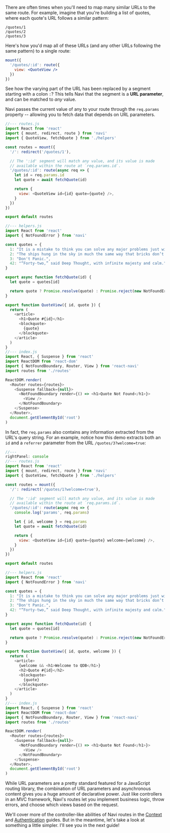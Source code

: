 
There are often times when you'll need to map many similar URLs to the same route. For example, imagine that you're building a list of quotes, where each quote's URL follows a similar pattern:

```text
/quotes/1
/quotes/2
/quotes/3
```

Here's how you'd map all of these URLs (and any other URLs following the same pattern) to a single route:

```jsx
mount({
  '/quotes/:id': route({
    view: <QuoteView />
  })
})
```

See how the varying part of the URL has been replaced by a segment starting with a colon `:`? This tells Navi that the segment is a **URL parameter**, and can be matched to *any* value.

Navi passes the current value of any to your route through the `req.params` property -- allowing you to fetch data that depends on URL parameters.

```js
//--- routes.js
import React from 'react'
import { mount, redirect, route } from 'navi'
import { QuoteView, fetchQuote } from './helpers'

const routes = mount({
  '/': redirect('/quotes/1'),

  // The ':id' segment will match any value, and its value is made
  // available within the route at `req.params.id`.
  '/quotes/:id': route(async req => {
    let id = req.params.id
    let quote = await fetchQuote(id)

    return {
      view: <QuoteView id={id} quote={quote} />,
    }
  })
})

export default routes

//--- helpers.js
import React from 'react'
import { NotFoundError } from 'navi'

const quotes = {
  1: "It is a mistake to think you can solve any major problems just with potatoes.",
  2: "The ships hung in the sky in much the same way that bricks don’t.",
  3: "Don't Panic.",
  42: "“Forty-two,” said Deep Thought, with infinite majesty and calm.",
}

export async function fetchQuote(id) {
  let quote = quotes[id]

  return quote ? Promise.resolve(quote) : Promise.reject(new NotFoundError)
}

export function QuoteView({ id, quote }) {
  return (
    <article>
      <h1>Quote #{id}</h1>
      <blockquote>
        {quote}
      </blockquote>
    </article>
  )
}
//--- index.js
import React, { Suspense } from 'react'
import ReactDOM from 'react-dom'
import { NotFoundBoundary, Router, View } from 'react-navi'
import routes from './routes'

ReactDOM.render(
  <Router routes={routes}>
    <Suspense fallback={null}>
      <NotFoundBoundary render={() => <h1>Quote Not Found</h1>}>
        <View />
      </NotFoundBoundary>
    </Suspense>
  </Router>,
  document.getElementById('root')
)
```

In fact, the `req.params` also contains any information extracted from the URL's query string. For an example, notice how this demo extracts both an `id` and a `referrer` parameter from the URL `/quotes/3?welcome=true`:

```js
//---
rightPanel: console
//--- routes.js
import React from 'react'
import { mount, redirect, route } from 'navi'
import { QuoteView, fetchQuote } from './helpers'

const routes = mount({
  '/': redirect('/quotes/1?welcome=true'),

  // The ':id' segment will match any value, and its value is made
  // available within the route at `req.params.id`.
  '/quotes/:id': route(async req => {
    console.log('params', req.params)

    let { id, welcome } = req.params
    let quote = await fetchQuote(id)

    return {
      view: <QuoteView id={id} quote={quote} welcome={welcome} />,
    }
  })
})

export default routes

//--- helpers.js
import React from 'react'
import { NotFoundError } from 'navi'

const quotes = {
  1: "It is a mistake to think you can solve any major problems just with potatoes.",
  2: "The ships hung in the sky in much the same way that bricks don’t.",
  3: "Don't Panic.",
  42: "“Forty-two,” said Deep Thought, with infinite majesty and calm.",
}

export async function fetchQuote(id) {
  let quote = quotes[id]

  return quote ? Promise.resolve(quote) : Promise.reject(new NotFoundError)
}

export function QuoteView({ id, quote, welcome }) {
  return (
    <article>
      {welcome && <h1>Welcome to QDB</h1>}
      <h2>Quote #{id}</h2>
      <blockquote>
        {quote}
      </blockquote>
    </article>
  )
}
//--- index.js
import React, { Suspense } from 'react'
import ReactDOM from 'react-dom'
import { NotFoundBoundary, Router, View } from 'react-navi'
import routes from './routes'

ReactDOM.render(
  <Router routes={routes}>
    <Suspense fallback={null}>
      <NotFoundBoundary render={() => <h1>Quote Not Found</h1>}>
        <View />
      </NotFoundBoundary>
    </Suspense>
  </Router>,
  document.getElementById('root')
)
```

While URL parameters are a pretty standard featured for a JavaScript routing library, the combination of URL parameters and asynchronous content gives you a huge amount of declarative power. Just like controllers in an MVC framework, Navi's routes let you implement business logic, throw errors, and choose which views based on the request.

We'll cover more of the controller-like abilities of Navi routes in the [Context](../routing-context) and [Authentication](../authenticated-routes) guides. But in the meantime, let's take a look at something a little simpler. I'll see you in the next guide!